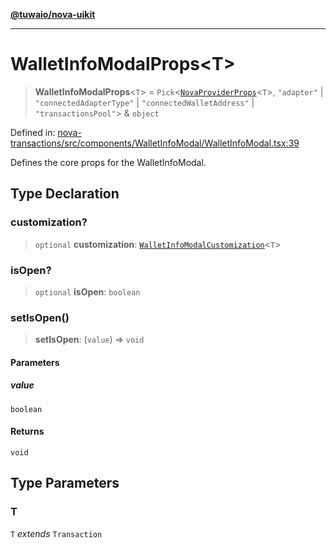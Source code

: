 [**@tuwaio/nova-uikit**](../../../README.md)

***

# WalletInfoModalProps\<T\>

> **WalletInfoModalProps**\<`T`\> = `Pick`\<[`NovaProviderProps`](../providers/type-aliases/NovaProviderProps.md)\<`T`\>, `"adapter"` \| `"connectedAdapterType"` \| `"connectedWalletAddress"` \| `"transactionsPool"`\> & `object`

Defined in: [nova-transactions/src/components/WalletInfoModal/WalletInfoModal.tsx:39](https://github.com/TuwaIO/nova-uikit/blob/ed2e28d6e7d892b508553a9859b307eb832fe4c1/packages/nova-transactions/src/components/WalletInfoModal/WalletInfoModal.tsx#L39)

Defines the core props for the WalletInfoModal.

## Type Declaration

### customization?

> `optional` **customization**: [`WalletInfoModalCustomization`](WalletInfoModalCustomization.md)\<`T`\>

### isOpen?

> `optional` **isOpen**: `boolean`

### setIsOpen()

> **setIsOpen**: (`value`) => `void`

#### Parameters

##### value

`boolean`

#### Returns

`void`

## Type Parameters

### T

`T` *extends* `Transaction`
